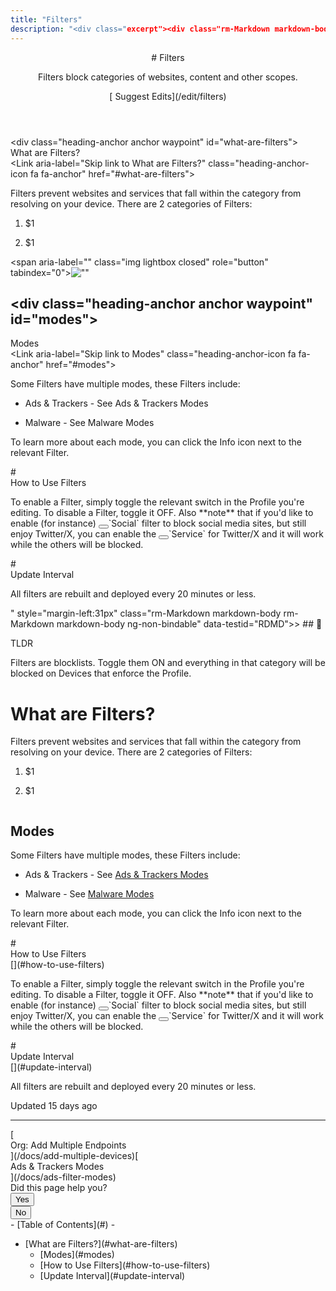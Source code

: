 ```yaml
---
title: "Filters"
description: "<div class="excerpt"><div class="rm-Markdown markdown-body" data-testid="RDMD"><p>Filters block categories of websites, content and other scopes.</p></div></div></div><div class="col-xs-3">[<i aria-hidden="true" class="icon icon-edit"></i> Suggest Edits](/edit/filters)</div></div></header><div class="grid-container-fluid" id="content-container"><section class="content-body grid-75"><div dehydrated="> ## <span class=&quot;callout-icon&quot;>📘</span><p>TLDR</p>"
---
```


<header id="content-head"><div class="row clearfix"><div class="col-xs-9"># Filters

<div class="excerpt"><div class="rm-Markdown markdown-body" data-testid="RDMD"><p>Filters block categories of websites, content and other scopes.</p></div></div></div><div class="col-xs-3">[<i aria-hidden="true" class="icon icon-edit"></i> Suggest Edits](/edit/filters)</div></div></header><div class="grid-container-fluid" id="content-container"><section class="content-body grid-75"><div dehydrated="> ## <span class=&quot;callout-icon&quot;>📘</span><p>TLDR</p>

<p>Filters are blocklists. Toggle them ON and everything in that category will be blocked on Devices that enforce the Profile.</p>

# <div class=&quot;heading-anchor anchor waypoint&quot; id=&quot;what-are-filters&quot;></div><div class=&quot;heading-text&quot;><div id=&quot;section-what-are-filters&quot; class=&quot;heading-anchor_backwardsCompatibility&quot;></div>What are Filters?</div><Link aria-label=&quot;Skip link to What are Filters?&quot; class=&quot;heading-anchor-icon fa fa-anchor&quot; href=&quot;#what-are-filters&quot;></Link>

<p>Filters prevent websites and services that fall within the category from resolving on your device. There are 2 categories of Filters:</p>

1. $1

2. $1

<span aria-label=&quot;&quot; class=&quot;img lightbox closed&quot; role=&quot;button&quot; tabindex=&quot;0&quot;><span class=&quot;lightbox-inner&quot;><Image alt=&quot;&quot; loading=&quot;lazy&quot; src=&quot;https://files.readme.io/0748bee985847b0262c3992e3b9a625edc896a5fad4050c107ba04a072b23e50-Filters_New_UI.png&quot; align=&quot;center&quot; class=&quot;&quot; caption=&quot;&quot; height=&quot;auto&quot; title=&quot;&quot; width=&quot;auto&quot;/></span></span>
## <div class=&quot;heading-anchor anchor waypoint&quot; id=&quot;modes&quot;></div><div class=&quot;heading-text&quot;><div id=&quot;section-modes&quot; class=&quot;heading-anchor_backwardsCompatibility&quot;></div>Modes</div><Link aria-label=&quot;Skip link to Modes&quot; class=&quot;heading-anchor-icon fa fa-anchor&quot; href=&quot;#modes&quot;></Link>

<p>Some Filters have multiple modes, these Filters include:</p>

- Ads &amp; Trackers - See <Link href=&quot;/docs/ads-filter-modes&quot; target=&quot;&quot; title=&quot;&quot; class=&quot;doc-link&quot; data-sidebar=&quot;ads-filter-modes&quot;>Ads &amp; Trackers Modes</Link>

- Malware - See <Link href=&quot;/docs/malware&quot; target=&quot;&quot; title=&quot;&quot;>Malware Modes</Link>

<p>To learn more about each mode, you can click the Info icon next to the relevant Filter. </p>
# <div class=&quot;heading-anchor anchor waypoint&quot; id=&quot;how-to-use-filters&quot;></div><div class=&quot;heading-text&quot;><div id=&quot;section-how-to-use-filters&quot; class=&quot;heading-anchor_backwardsCompatibility&quot;></div>How to Use Filters</div><Link aria-label=&quot;Skip link to How to Use Filters&quot; class=&quot;heading-anchor-icon fa fa-anchor&quot; href=&quot;#how-to-use-filters&quot;></Link>

<p>To enable a Filter, simply toggle the relevant switch in the Profile you&#x27;re editing. To disable a Filter, toggle it OFF. Also **note** that if you&#x27;d like to enable (for instance) <button aria-label=&quot;Copy Code&quot; class=&quot;rdmd-code-copy fa&quot;></button>`Social` filter to block social media sites, but still enjoy Twitter/X, you can enable the <button aria-label=&quot;Copy Code&quot; class=&quot;rdmd-code-copy fa&quot;></button>`Service` for Twitter/X and it will work while the others will be blocked. </p>
# <div class=&quot;heading-anchor anchor waypoint&quot; id=&quot;update-interval&quot;></div><div class=&quot;heading-text&quot;><div id=&quot;section-update-interval&quot; class=&quot;heading-anchor_backwardsCompatibility&quot;></div>Update Interval</div><Link aria-label=&quot;Skip link to Update Interval&quot; class=&quot;heading-anchor-icon fa fa-anchor&quot; href=&quot;#update-interval&quot;></Link>

<p>All filters are rebuilt and deployed every 20 minutes or less.</p>" style="margin-left:31px" class="rm-Markdown markdown-body rm-Markdown markdown-body ng-non-bindable" data-testid="RDMD">> ## <span class="callout-icon">📘</span><p>TLDR</p>

<p>Filters are blocklists. Toggle them ON and everything in that category will be blocked on Devices that enforce the Profile.</p>

# <div class="heading-anchor anchor waypoint" id="what-are-filters"></div><div class="heading-text"><div id="section-what-are-filters" class="heading-anchor_backwardsCompatibility"></div>What are Filters?</div>[](#what-are-filters)

<p>Filters prevent websites and services that fall within the category from resolving on your device. There are 2 categories of Filters:</p>

1. $1

2. $1

<span aria-label="" class="img lightbox closed" role="button" tabindex="0"><span class="lightbox-inner"><Image alt="" loading="lazy" src="https://files.readme.io/0748bee985847b0262c3992e3b9a625edc896a5fad4050c107ba04a072b23e50-Filters_New_UI.png" align="center" class="" caption="" height="auto" title="" width="auto"></span></span>
## <div class="heading-anchor anchor waypoint" id="modes"></div><div class="heading-text"><div id="section-modes" class="heading-anchor_backwardsCompatibility"></div>Modes</div>[](#modes)

<p>Some Filters have multiple modes, these Filters include:</p>

- Ads & Trackers - See [Ads & Trackers Modes](/docs/ads-filter-modes)

- Malware - See [Malware Modes](/docs/malware)

<p>To learn more about each mode, you can click the Info icon next to the relevant Filter. </p>
# <div class="heading-anchor anchor waypoint" id="how-to-use-filters"></div><div class="heading-text"><div id="section-how-to-use-filters" class="heading-anchor_backwardsCompatibility"></div>How to Use Filters</div>[](#how-to-use-filters)

<p>To enable a Filter, simply toggle the relevant switch in the Profile you're editing. To disable a Filter, toggle it OFF. Also **note** that if you'd like to enable (for instance) <button aria-label="Copy Code" class="rdmd-code-copy fa"></button>`<span class="cm-s-neo" data-testid="SyntaxHighlighter">Social</span>` filter to block social media sites, but still enjoy Twitter/X, you can enable the <button aria-label="Copy Code" class="rdmd-code-copy fa"></button>`<span class="cm-s-neo" data-testid="SyntaxHighlighter">Service</span>` for Twitter/X and it will work while the others will be blocked. </p>
# <div class="heading-anchor anchor waypoint" id="update-interval"></div><div class="heading-text"><div id="section-update-interval" class="heading-anchor_backwardsCompatibility"></div>Update Interval</div>[](#update-interval)

<p>All filters are rebuilt and deployed every 20 minutes or less.</p></div><div class="UpdatedAt"><p class="DateLine "><i class="icon icon-watch"></i>Updated<!-- --> <!-- -->15 days ago<!-- --> </p></div><hr class="NextStepsDivider"><nav aria-label="Pagination Controls" class="PaginationControlsjDYuqu8pBMUy rm-Pagination">[<span class="PaginationControls-iconZbaZ3tgyhNmI icon-arrow-left2"></span><div class="PaginationControls-text3qEXHZU00znD PaginationControls-text_left3wBkn4C9R0W_">Org: Add Multiple Endpoints</div>](/docs/add-multiple-devices)[<div class="PaginationControls-text3qEXHZU00znD PaginationControls-text_right3EIfWubgRVVP">Ads & Trackers Modes</div><span class="PaginationControls-iconZbaZ3tgyhNmI icon-arrow-right2"></span>](/docs/ads-filter-modes)</nav><div class="rm-PageThumbs PageThumbs"><div class="PageThumbs-helpful">Did this page help you?<div class="PageThumbs-cta"><div class="Dropdown Dropdown_closed"><button aria-haspopup="dialog" class="Button Button_sm PageThumbs-button Dropdown-toggle Button_secondary Button_secondary_text" type="button" aria-expanded="false"><i class="icon icon-thumbs-up-2"></i><span>Yes</span></button></div><div class="Dropdown Dropdown_closed"><button aria-haspopup="dialog" class="Button Button_sm PageThumbs-button Dropdown-toggle Button_secondary Button_secondary_text" type="button" aria-expanded="false"><i class="icon icon-thumbs-down1"></i><span>No</span></button></div></div></div></div></section><section class="content-toc grid-25"><nav>- [<i class="icon icon-text-align-left"></i>Table of Contents](#)
- <ul>
<li>
[What are Filters?](#what-are-filters)
<ul>
<li>[Modes](#modes)

</li>
<li>
[How to Use Filters](#how-to-use-filters)
</li>
<li>
[Update Interval](#update-interval)
</li>
</ul></li></ul></nav></section></div><div class="ModalWrapper" id="tutorialmodal-root"></div>
